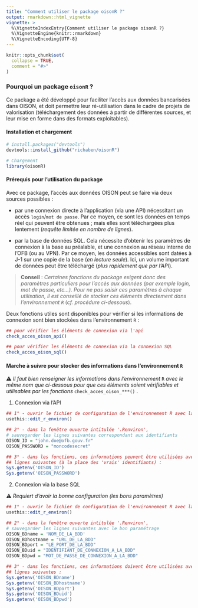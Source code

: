 ```yaml
---
title: "Comment utiliser le package oisonR ?"
output: rmarkdown::html_vignette
vignette: >
  %\VignetteIndexEntry{Comment utiliser le package oisonR ?}
  %\VignetteEngine{knitr::rmarkdown}
  %\VignetteEncoding{UTF-8}
---
```


```r
knitr::opts_chunk$set(
  collapse = TRUE,
  comment = "#>"
)
```

### Pourquoi un package `oisonR` ?

Ce package a été développé pour faciliter l’accès aux données bancarisées dans OISON, et doit permettre leur ré-utilisation dans le cadre de projets de valorisation (téléchargement des données à partir de différentes sources, et leur mise en forme dans des formats exploitables).

#### Installation et chargement

```r
# install.packages("devtools")
devtools::install_github("richaben/oisonR")

# Chargement
library(oisonR)
```

#### Prérequis pour l'utilisation du package

Avec ce package, l'accès aux données OISON peut se faire via deux sources possibles :

-   par une connexion directe à l'application (via une API) nécessitant un accès `login`/`mot de passe`. Par ce moyen, ce sont les données en temps réel qui peuvent être obtenues ; mais elles sont téléchargées plus lentement (*requête limitée en nombre de lignes*).

-   par la base de données SQL. Cela nécessite d'obtenir les paramètres de connexion à la base au préalable, et une connexion au réseau interne de l'OFB (ou au VPN). Par ce moyen, les données accessibles sont datées à J-1 sur une copie de la base (*en lecture seule*). Ici, un volume important de données peut être téléchargé (*plus rapidement que par l'API*).

> **Conseil** : *Certaines fonctions du package exigent donc des paramètres particuliers pour l'accès aux données (par exemple login, mot de passe, etc...). Pour ne pas saisir ces paramètres à chaque utilisation, il est conseillé de stocker ces éléments directement dans l’environnement `R`* (*cf. procédure ci-dessous*).

Deux fonctions utiles sont disponibles pour vérifier si les informations de connexion sont bien stockées dans l'environnement `R` :

```r
## pour vérifier les éléments de connexion via l'api
check_acces_oison_api()

## pour vérifier les éléments de connexion via la connexion SQL
check_acces_oison_sql()
```

#### Marche à suivre pour stocker des informations dans l'environnement `R`

⚠ *Il faut bien renseigner les informations dans l'environnement* `R` *avec le même nom que ci-dessous pour que ces éléments soient vérifiables et utilisables par les fonctions* `check_acces_oison_***()` .

1.  Connexion via l'API

```r
## 1° - ouvrir le fichier de configuration de l'environnement R avec la fonction :
usethis::edit_r_environ()

## 2° - dans la fenêtre ouverte intitulée '.Renviron', 
# sauvegarder les lignes suivantes correspondant aux identifiants
OISON_ID = "john.doe@ofb.gouv.fr"
OISON_PASSWORD = "moncodesecret"

## 3° - dans les fonctions, ces informations peuvent être utilisées avec les 
## lignes suivantes (à la place des 'vrais' identifiants) :
Sys.getenv('OISON_ID')
Sys.getenv('OISON_PASSWORD')
```

2.  Connexion via la base SQL

⚠ *Requiert d'avoir la bonne configuration (les bons paramètres)*

```r
## 1° - ouvrir le fichier de configuration de l'environnement R avec la fonction :
usethis::edit_r_environ()

## 2° - dans la fenêtre ouverte intitulée '.Renviron', 
# sauvegarder les lignes suivantes avec le bon paramétrage
OISON_BDname = 'NOM_DE_LA_BDD'
OISON_BDhostname = "URL_DE_LA_BDD"
OISON_BDport = "LE_PORT_DE_LA_BDD"
OISON_BDuid = "IDENTIFIANT_DE_CONNEXION_A_LA_BDD"
OISON_BDpwd = "MOT_DE_PASSE_DE_CONNEXION_A_LA_BDD"

## 3° - dans les fonctions, ces informations doivent être utilisées avec les
## lignes suivantes :
Sys.getenv('OISON_BDname')
Sys.getenv('OISON_BDhostname')
Sys.getenv('OISON_BDport')
Sys.getenv('OISON_BDuid')
Sys.getenv('OISON_BDpwd')
```



